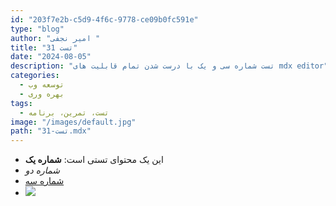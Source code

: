 ```yaml
---
id: "203f7e2b-c5d9-4f6c-9778-ce09b0fc591e"
type: "blog"
author: "امیر نجفی "
title: "تست 31"
date: "2024-08-05"
description: "تست شماره سی و یک با درست شدن تمام قابلیت های mdx editor"
categories:
  - توسعه وب
  - بهره وری
tags:
  - تست، تمرین، برنامه
image: "/images/default.jpg"
path: "تست-31.mdx"
---
```


* &#x20;این یک محتوای تستی است:
  **شماره یک**
* *شماره دو*
* <u>شماره سه</u>
* ![](https://cdn.downloadefilm.ir/images/94a6f7e0-0182-11ef-862e-1915375d2a3e.jpg)
